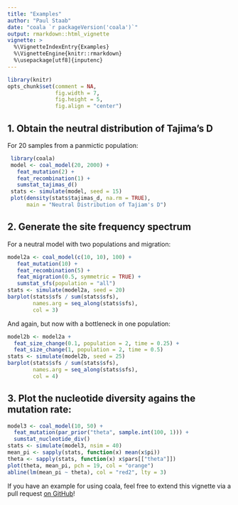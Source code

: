 ```yaml
---
title: "Examples"
author: "Paul Staab"
date: "coala `r packageVersion('coala')`"
output: rmarkdown::html_vignette
vignette: >
  %\VignetteIndexEntry{Examples}
  %\VignetteEngine{knitr::rmarkdown}
  %\usepackage[utf8]{inputenc}
---
```



```r
library(knitr)
opts_chunk$set(comment = NA, 
               fig.width = 7, 
               fig.height = 5,
               fig.align = "center")
```


## 1. Obtain the neutral distribution of Tajima's D

For 20 samples from a panmictic population:

```r
 library(coala)
 model <- coal_model(20, 2000) +
   feat_mutation(2) +
   feat_recombination(1) +
   sumstat_tajimas_d()
 stats <- simulate(model, seed = 15)
 plot(density(stats$tajimas_d, na.rm = TRUE), 
      main = "Neutral Distribution of Tajiam's D")
```



## 2. Generate the site frequency spectrum
For a neutral model with two populations and migration:
```r
model2a <- coal_model(c(10, 10), 100) +
   feat_mutation(10) +
   feat_recombination(5) +
   feat_migration(0.5, symmetric = TRUE) +
   sumstat_sfs(population = "all")
stats <- simulate(model2a, seed = 20)
barplot(stats$sfs / sum(stats$sfs), 
        names.arg = seq_along(stats$sfs), 
        col = 3)
```

And again, but now with a bottleneck in one population:
```r
model2b <- model2a +
  feat_size_change(0.1, population = 2, time = 0.25) +
  feat_size_change(1, population = 2, time = 0.5)
stats <- simulate(model2b, seed = 25)
barplot(stats$sfs / sum(stats$sfs), 
        names.arg = seq_along(stats$sfs), 
        col = 4)
```



## 3. Plot the nucleotide diversity agains the mutation rate:
```r
model3 <- coal_model(10, 50) +
  feat_mutation(par_prior("theta", sample.int(100, 1))) +
  sumstat_nucleotide_div()
stats <- simulate(model3, nsim = 40)
mean_pi <- sapply(stats, function(x) mean(x$pi))
theta <- sapply(stats, function(x) x$pars[["theta"]])
plot(theta, mean_pi, pch = 19, col = "orange")
abline(lm(mean_pi ~ theta), col = "red2", lty = 3)
```

If you have an example for using coala, feel free to extend this 
vignette via a pull request [on GitHub](https://github.com/statgenlmu/coala)!

